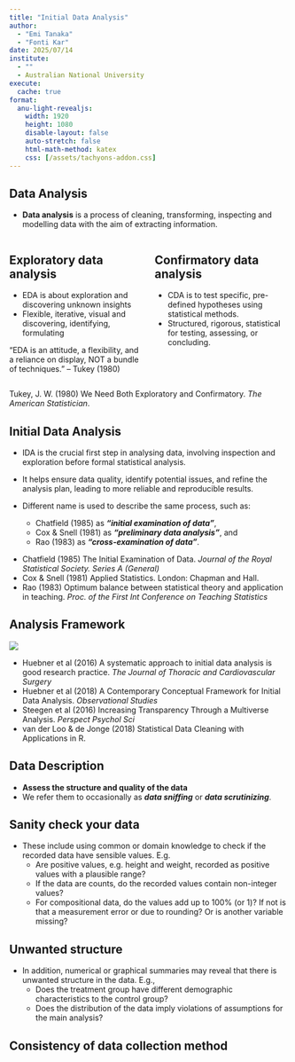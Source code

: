 ```yaml
---
title: "Initial Data Analysis"
author: 
  - "Emi Tanaka"
  - "Fonti Kar"
date: 2025/07/14
institute: 
  - ""
  - Australian National University
execute:
  cache: true
format: 
  anu-light-revealjs:
    width: 1920
    height: 1080
    disable-layout: false
    auto-stretch: false
    html-math-method: katex
    css: [/assets/tachyons-addon.css]
---
```



## Data Analysis 

- **Data analysis** is a process of cleaning, transforming, inspecting and modelling data with the aim of extracting information.


::: {.columns}
::: {.column width="50%"}

::: callout-note 

## Exploratory data analysis

- EDA is about exploration and discovering unknown insights
- Flexible, iterative, visual and discovering, identifying, formulating

"EDA is an attitude, a flexibility, and a reliance on display, NOT a bundle of techniques." -- Tukey (1980)

:::


:::

::: {.column width="50%"}


::: callout-note 

## Confirmatory data analysis

- CDA is to test specific, pre-defined hypotheses using statistical methods.
- Structured, rigorous, statistical for testing, assessing, or concluding.

:::

:::
:::


::: aside 

Tukey, J. W. (1980) We Need Both Exploratory and Confirmatory. _The American Statistician_.

:::



## Initial Data Analysis

- IDA is the crucial first step in analysing data, involving inspection and exploration before formal statistical analysis. 
-  It helps ensure data quality, identify potential issues, and refine the analysis plan, leading to more reliable and reproducible results. 

- Different name is used to describe the same process, such as:
  - Chatfield (1985) as **_"initial examination of data"_**,
  - Cox & Snell (1981) as **_"preliminary data analysis"_**, and 
  - Rao (1983) as **_"cross-examination of data"_**.


::: aside 

- Chatfield (1985) The Initial Examination of Data. _Journal of the Royal Statistical Society. Series A (General)_
- Cox & Snell (1981) Applied Statistics. London: Chapman and Hall.
- Rao (1983) Optimum balance between statistical theory and application in teaching. _Proc. of the First Int Conference on Teaching Statistics_


::: 


## Analysis Framework 

![](images/ida-framework.jpg)


::: aside 

- Huebner et al (2016) A systematic approach to initial data analysis is good research practice. _The Journal of Thoracic and Cardiovascular Surgery_
- Huebner et al (2018) A Contemporary Conceptual Framework for Initial Data Analysis. _Observational Studies_
- Steegen et al (2016) Increasing Transparency Through a Multiverse Analysis. _Perspect Psychol Sci_
- van der Loo & de Jonge (2018) Statistical Data Cleaning with Applications in R.





::: 


## Data Description 

- **Assess the structure and quality of the data**
- We refer them to occasionally as **_data sniffing_** or **_data scrutinizing_**.

## Sanity check your data 

- These include using common or domain knowledge to check if the recorded data have sensible values. E.g.
  - Are positive values, e.g. height and weight, recorded as positive values with a plausible range?
  - If the data are counts, do the recorded values contain non-integer values?
  - For compositional data, do the values add up to 100% (or 1)? If not is that a measurement error or due to rounding? Or is another variable missing?


## Unwanted structure 

- In addition, numerical or graphical summaries may reveal that there is unwanted structure in the data. E.g.,
  - Does the treatment group have different demographic characteristics to the control group?
  - Does the distribution of the data imply violations of assumptions for the main analysis?



## Consistency of data collection method


